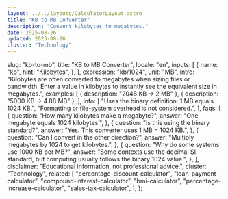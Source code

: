 ```yaml
---
layout: ../../layouts/CalculatorLayout.astro
title: "KB to MB Converter"
description: "Convert kilobytes to megabytes."
date: 2025-08-26
updated: 2025-08-26
cluster: "Technology"
---
```



  slug: "kb-to-mb",
  title: "KB to MB Converter",
  locale: "en",
  inputs: [
    {
      name: "kb",
      hint: "Kilobytes",
    },
  ],
  expression: "kb/1024",
  unit: "MB",
  intro:
    "Kilobytes are often converted to megabytes when sizing files or bandwidth. Enter a value in kilobytes to instantly see the equivalent size in megabytes.",
  examples: [
    { description: "2048 KB → 2 MB" },
    { description: "5000 KB → 4.88 MB" },
  ],
  info: [
    "Uses the binary definition: 1 MB equals 1024 KB.",
    "Formatting or file-system overhead is not considered.",
  ],
  faqs: [
    {
      question: "How many kilobytes make a megabyte?",
      answer: "One megabyte equals 1024 kilobytes.",
    },
    {
      question: "Is this using the binary standard?",
      answer: "Yes. This converter uses 1 MB = 1024 KB.",
    },
    {
      question: "Can I convert in the other direction?",
      answer: "Multiply megabytes by 1024 to get kilobytes.",
    },
    {
      question: "Why do some systems use 1000 KB per MB?",
      answer:
        "Some contexts use the decimal SI standard, but computing usually follows the binary 1024 value.",
    },
  ],
  disclaimer: "Educational information, not professional advice.",
  cluster: "Technology",
  related: [
    "percentage-discount-calculator",
    "loan-payment-calculator",
    "compound-interest-calculator",
    "bmi-calculator",
    "percentage-increase-calculator",
    "sales-tax-calculator",
  ],
};

<Calculator schema={schema} />
